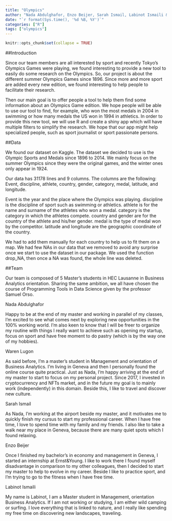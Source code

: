 ```yaml
---
title: "Olympics"
author: "Nada Abdulghafor, Enzo Beijer, Sarah Ismail, Labinot Ismaili & Waren Lugon "
date: "`r format(Sys.time(), '%d %B, %Y')`"
categories: ["R"]
tags: ["olympics"]
---
```


```r
knitr::opts_chunk$set(collapse = TRUE)
```

##Introduction 

Since our team members are all interested by sport and recently Tokyo’s Olympics Games were playing, we found interesting to provide a new tool to easily do some research on the Olympics. So, our project is about the different summer Olympics Games since 1896. Since more and more sport are added every new edition, we found interesting to help people to facilitate their research. 

Then our main goal is to offer people a tool to help them find some information about an Olympics Game edition. We hope people will be able to use our tool to find, for example, who won the most medals in 2004 in swimming or how many medals the US won in 1994 in athletics. In order to provide this new tool, we will use R and create a shiny app which will have multiple filters to simplify the research. We hope that our app might help specialized people, such as sport journalist or sport passionate persons.

##Data 

We found our dataset on Kaggle. The dataset we decided to use is the Olympic Sports and Medals since 1896 to 2014. We mainly focus on the summer Olympics since they were the original games, and the winter ones only appear in 1924. 

Our data has 31178 lines and 9 columns. The columns are the following: Event, discipline, athlete, country, gender, category, medal, latitude, and longitude. 

Event is the year and the place where the Olympics was playing. 
discipline is the discipline of sport such as swimming or athletics.
athlete is for the name and surname of the athletes who won a medal. 
category is the category in which the athletes compete. 
country and gender are for the country of the athlete and his/her gender. 
medal is the type of medal won by the competitor. 
latitude and longitude are the geographic coordinate of the country. 

We had to add them manually for each country to help us to fit them on a map. We had few NAs in our data that we removed to avoid any surprise once we start to use the dataset in our package. We used the function drop_NA, then once a NA was found, the whole line was deleted.


##Team 

Our team is composed of 5 Master’s students in HEC Lausanne in Business Analytics orientation. Sharing the same ambition, we all have chosen the course of Programming Tools in Data Science given by the professor Samuel Orso.  

Nada Abdulghafor 

Happy to be at the end of my master and working in parallel of my classes, I’m excited to see what comes next by exploring new opportunities in the 100% working world. I’m also keen to know that I will be freer to organize my routine with things I really want to achieve such as opening my startup, focus on sport and have free moment to do pastry (which is by the way one of my hobbies). 

Waren Lugon 

As said before, I’m a master’s student in Management and orientation of Business Analytics. I’m living in Geneva and then I personally found the online course quite practical. Just as Nada, I’m happy arriving at the end of my master to start to focus on my personal project. Since 2017, I invested in cryptocurrency and NFTs market, and in the future my goal is to mainly work (independently) in this domain. Beside this, I like to travel and discover new culture.

Sarah Ismail

As Nada, I’m working at the airport beside my master, and it motivates me to quickly finish my cursus to start my professional career. When I have free time, I love to spend time with my family and my friends. I also like to take a walk near my place in Geneva, because there are many quiet spots which I found relaxing.

Enzo Beijer

Once I finished my bachelor’s in economy and management in Geneva, I started an internship at Ernst&Young. I like to work there I found myself disadvantage in comparison to my other colleagues, then I decided to start my master to help to evolve in my career. Beside I like to practice sport, and I’m trying to go to the fitness when I have free time.

Labinot Ismaili

My name is Labinot, I am a Master student in Management, orientation Business Analytics. If I am not working or studying, I am either wild camping or surfing. I love everything that is linked to nature, and I really like spending my free time on discovering new landscapes, traveling.
